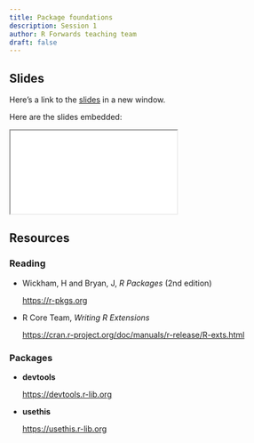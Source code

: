 ```yaml
---
title: Package foundations
description: Session 1
author: R Forwards teaching team
draft: false
---
```


## Slides

Here's a link to the [slides](/slides/01-package-foundations/index.qmd){target="_blank"} in a new window. 

Here are the slides embedded:

<iframe class="slide-deck ar16x9" src="/slides/01-package-foundations/index.html" title="01-package-foundations slides">
</iframe>

## Resources

### Reading

- Wickham, H and Bryan, J, _R Packages_ (2nd edition)

  <https://r-pkgs.org>

- R Core Team, _Writing R Extensions_

  <https://cran.r-project.org/doc/manuals/r-release/R-exts.html>

### Packages

- **devtools**

  <https://devtools.r-lib.org>
  
- **usethis**

  <https://usethis.r-lib.org>
